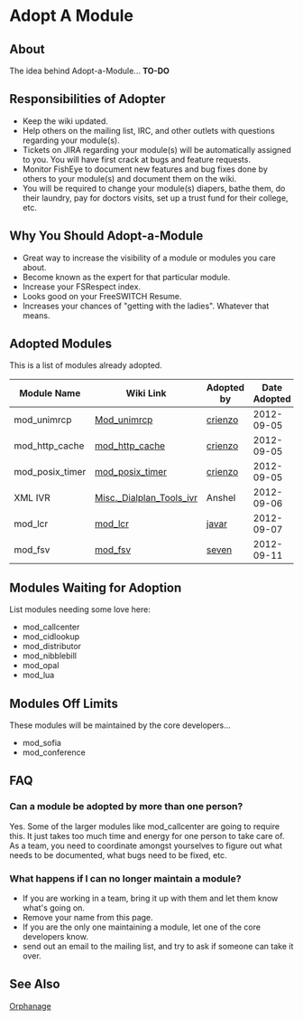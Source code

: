 
# Adopt A Module 

 

## About

The idea behind Adopt-a-Module... **TO-DO**

## Responsibilities of Adopter

* Keep the wiki updated.
* Help others on the mailing list, IRC, and other outlets with questions regarding your module(s).
* Tickets on JIRA regarding your module(s) will be automatically assigned to you. You will have first crack at bugs and feature requests.
* Monitor FishEye to document new features and bug fixes done by others to your module(s) and document them on the wiki.
* You will be required to change your module(s) diapers, bathe them, do their laundry, pay for doctors visits, set up a trust fund for their college, etc.

## Why You Should Adopt-a-Module

* Great way to increase the visibility of a module or modules you care about.
* Become known as the expert for that particular module.
* Increase your FSRespect index.
* Looks good on your FreeSWITCH Resume.
* Increases your chances of "getting with the ladies". Whatever that means.

## Adopted Modules

This is a list of modules already adopted.

| Module Name       | Wiki Link                                                                                                                 | Adopted by                                                              | Date Adopted |
| ----------------- | ------------------------------------------------------------------------------------------------------------------------- | ----------------------------------------------------------------------- | ------------ |
| mod\_unimrcp      | [Mod\_unimrcp](https://wiki.freeswitch.org/wiki/Mod%5Funimrcp "Mod unimrcp")                                              | [crienzo](https://wiki.freeswitch.org/wiki/User:Crienzo "User:Crienzo") | 2012-09-05   |
| mod\_http\_cache  | [mod\_http\_cache](https://wiki.freeswitch.org/wiki/Mod%5Fhttp%5Fcache "Mod http cache")                                  | [crienzo](https://wiki.freeswitch.org/wiki/User:Crienzo "User:Crienzo") | 2012-09-05   |
| mod\_posix\_timer | [mod\_posix\_timer](https://wiki.freeswitch.org/wiki/Mod%5Fposix%5Ftimer "Mod posix timer")                               | [crienzo](https://wiki.freeswitch.org/wiki/User:Crienzo "User:Crienzo") | 2012-09-05   |
| XML IVR           | [Misc.\_Dialplan\_Tools\_ivr](https://wiki.freeswitch.org/wiki/Misc.%5FDialplan%5FTools%5Fivr "Misc. Dialplan Tools ivr") | Anshel                                                                  | 2012-09-06   |
| mod\_lcr          | [mod\_lcr](https://wiki.freeswitch.org/wiki/Mod%5Flcr "Mod lcr")                                                          | [javar](https://wiki.freeswitch.org/wiki/User:Javar "User:Javar")       | 2012-09-07   |
| mod\_fsv          | [mod\_fsv](https://wiki.freeswitch.org/wiki/Mod%5Ffsv "Mod fsv")                                                          | [seven](https://wiki.freeswitch.org/wiki/User:Seven "User:Seven")       | 2012-09-11   |

## Modules Waiting for Adoption

List modules needing some love here:

* mod\_callcenter
* mod\_cidlookup
* mod\_distributor
* mod\_nibblebill
* mod\_opal
* mod\_lua

## Modules Off Limits

These modules will be maintained by the core developers...

* mod\_sofia
* mod\_conference

## FAQ

### Can a module be adopted by more than one person?

Yes. Some of the larger modules like mod\_callcenter are going to require this. It just takes too much time and energy for one person to take care of. As a team, you need to coordinate amongst yourselves to figure out what needs to be documented, what bugs need to be fixed, etc.

### What happens if I can no longer maintain a module?

* If you are working in a team, bring it up with them and let them know what's going on.
* Remove your name from this page.
* If you are the only one maintaining a module, let one of the core developers know.
* send out an email to the mailing list, and try to ask if someone can take it over.

## See Also

[Orphanage](http://en.wikipedia.org/wiki/Orphanage)

  

